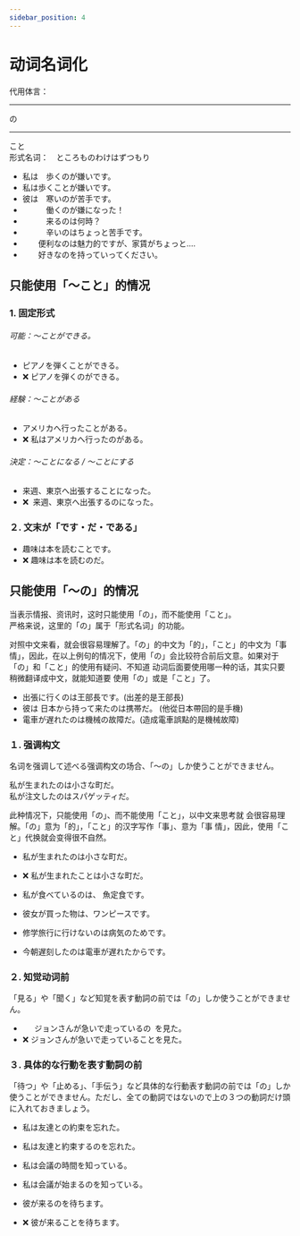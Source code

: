 ```yaml
---
sidebar_position: 4
---
```


# 动词名词化


代用体言：　<Hr>の</Hr><Hr>こと</Hr><br/>
形式名词：　<Hb>ところ</Hb><Hb>もの</Hb><Hb>わけ</Hb><Hb>はず</Hb><Hb>つもり</Hb>

- 私は&ensp;&ensp;<Hg>歩くの</Hg><Hb>が</Hb>嫌いです。
- 私は<Hg>歩くこと</Hg><Hb>が</Hb>嫌いです。
- 彼は&ensp;&ensp;<Hg>寒いの</Hg><Hb>が</Hb>苦手です。
- &ensp;&ensp;&ensp;&ensp;&ensp;&ensp;<Hg>働くの</Hg><Hb>が</Hb>嫌になった！
- &ensp;&ensp;&ensp;&ensp;&ensp;&ensp;<Hg>来るの</Hg><Hb>は</Hb>何時？
- &ensp;&ensp;&ensp;&ensp;&ensp;&ensp;<Hg>辛いの</Hg><Hb>は</Hb>ちょっと苦手です。
- &ensp;&ensp;&ensp;&ensp;<Hg>便利なの</Hg><Hb>は</Hb>魅力的ですが、家賃がちょっと....
- &ensp;&ensp;&ensp;&ensp;<Hg>好きなの</Hg><Hb>を</Hb>持っていってください。

## 只能使用「〜こと」的情况

### 1. 固定形式

###### 可能：〜ことができる。

- ピアノを<Hb>弾くこと</Hb><Hg>ができる</Hg>。
- ❌ ピアノを<Hb>弾く</Hb><Hg>のができる</Hg>。

###### 経験：〜ことがある
- アメリカへ<Hb>行った</Hb><Hg>ことがある</Hg>。
- ❌ 私はアメリカへ<Hb>行った</Hb><Hg>のがある</Hg>。

###### 決定：〜ことになる / 〜ことにする
- 来週、東京へ<Hb>出張する</Hb><Hg>ことになった</Hg>。
- ❌  来週、東京へ<Hb>出張する</Hb><Hg>のになった</Hg>。

### ２. 文末が「です・だ・である」

- 趣味は本を<Hg>読むこと</Hg>です。
- ❌ 趣味は本を<Hg>読むの</Hg>だ。

## 只能使用「〜の」的情况

当表示<Hp>情报</Hp>、<Hp>资讯</Hp>时，这时只能使用「の」，而不能使用「こと」。<br/>
严格来说，这里的「の」属于「形式名词」的功能。<br/>

对照中文来看，就会很容易理解了。「の」的中文为「的」，「こと」的中文为「事情」，因此，在以上例句的情况下，使用「の」会比较符合前后文意。如果对于「の」和「こと」的使用有疑问、不知道 动词后面要使用哪一种的话，其实只要稍微翻译成中文，就能知道要 使用「の」或是「こと」了。


- <Hg>出張に行くの</Hg><Hb>は</Hb>王部長です。(出差的是王部長)
- 彼は <Hg>日本から持って来たの</Hg><Hb>は</Hb>携帯だ。 (他從日本帶回的是手機)
- <Hg>電車が遅れたの</Hg><Hb>は</Hb>機械の故障だ。(造成電車誤點的是機械故障)

### １. 强调构文


名词を强调して述べる强调构文の场合、「～の」しか使うことができません。

<Hg>私が生まれたの</Hg><Hb>は</Hb>小さな町だ。<br/>
<Hg>私が注文したの</Hg><Hb>は</Hb>スパゲッティだ。<br/>


此种情况下，只能使用「の」、而不能使用「こと」，以中文来思考就 会很容易理解。「の」意为「的」，「こと」的汉字写作「事」、意为「事 情」，因此，使用「こと」代换就会变得很不自然。


- <Hg>私が生まれたの</Hg><Hb>は</Hb>小さな町だ。
- ❌ <Hg>私が生まれたこと</Hg><Hb>は</Hb>小さな町だ。

- <Hg>私が食べているの</Hg><Hb>は</Hb>、 魚定食です。
- <Hg>彼女が買った物</Hg><Hb>は</Hb>、ワンピースです。
- <Hg>修学旅行に行けないの</Hg><Hb>は</Hb>病気のためです。
- <Hg>今朝遅刻したの</Hg><Hb>は</Hb>電車が遅れたからです。

### ２. 知觉动词前

「見る」や「聞く」など知覚を表す動詞の前では「の」しか使うことができません。

- &ensp;&ensp;&ensp;<Hg>ジョンさんが急いで走っているの</Hg>&ensp;<Hb>を</Hb>見た。
- ❌ <Hg>ジョンさんが急いで走っていること</Hg><Hb>を</Hb>見た。

### ３. 具体的な行動を表す動詞の前

「待つ」や「止める」、「手伝う」など具体的な行動表す動詞の前では「の」しか使うことができません。ただし、全ての動詞ではないので上の３つの動詞だけ頭に入れておきましょう。


- 私は友達との約束<Hb>を</Hb>忘れた。
- 私は<Hg>友達と約束するの</Hg><Hb>を</Hb>忘れた。


- 私は会議の時間<Hb>を</Hb>知っている。
- 私は<Hg>会議が始まるの</Hg><Hb>を</Hb>知っている。


- <Hg>彼が来るの</Hg>を待ちます。
- ❌ <Hg>彼が来ること</Hg>を待ちます。